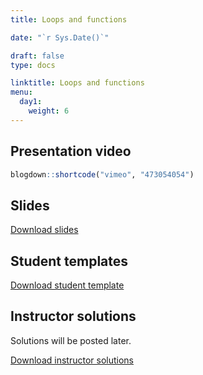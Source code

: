 ---
title: Loops and functions 

date: "`r Sys.Date()`"

draft: false
type: docs

linktitle: Loops and functions
menu:
  day1:
    weight: 6
---

## Presentation video

```{r, echo=F}
blogdown::shortcode("vimeo", "473054054")
```

## Slides

[Download slides](../../../Course_Modularization/Intro to R/Slides/05_loops_function_slides.pptx)

## Student templates

[Download student template](../../../Course_Modularization/Intro to R/Worksheets/Student Templates/05_loops_and_functions_template.Rmd)

## Instructor solutions

Solutions will be posted later.

[Download instructor solutions](../../../Course_Modularization/Intro to R/Worksheets/Solutions/05_loops_and_functions_solutions.Rmd)

